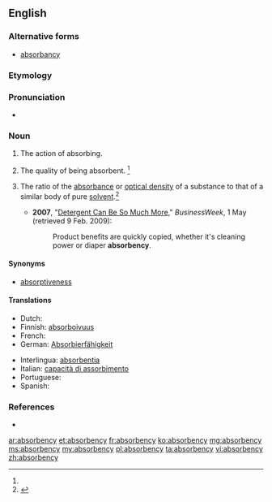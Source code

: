 ==English==

===Alternative forms===
* {{qualifier|physics}} [[absorbancy]]

===Etymology===
{{suffix|absorbance|y}}

===Pronunciation===
* {{a|US}} {{IPA|/æb.sɔɹ.bn̩.si/|/æb.zɔɹ.bn̩.si/|/əb.sɔɹ.bn̩.si/|/əb.zɔɹ.bn̩.si/}}

===Noun===
{{en-noun|absorbencies}}

# {{context|obsolete|lang=en}} The action of absorbing.
# The quality of being absorbent. {{defdate|First attested in the mid 19<sup>th</sup> century.}}<ref name=SOED/>
# {{context|physics|lang=en}} The ratio of the [[absorbance]] or [[optical density]] of a substance to that of a similar body of pure [[solvent]].<ref name=SOED>{{reference-book | last =| first = | authorlink =  | coauthors =  | editor =Brown, Lesley  | others =  | title = The Shorter Oxford English Dictionary | origdate =  | origyear = 1933| origmonth =  | url =  | format =  | accessdate =  | accessyear =  | accessmonth =  | edition = 5th | date =  | year =2003| month =  | publisher =Oxford University Press  | location =Oxford, UK | language =  | id =  | doi = | isbn =978-0-19-860575-7 | lccn = | ol = | pages =9| chapter =  | chapterurl =  | quote =}}</ref>
#* '''2007''',  "[http://www.businessweek.com/magazine/content/06_18/b3982087.htm?chan=innovation_branding_top+stories Detergent Can Be So Much More]," ''BusinessWeek'', 1 May (retrieved 9 Feb. 2009):
#*: Product benefits are quickly copied, whether it's cleaning power or diaper '''absorbency'''.

====Synonyms====
* [[absorptiveness]]

====Translations====
{{trans-top|absorbency}}
* Dutch: {{t+|nl|absorptie|f}}
* Finnish: [[absorboivuus]]
* French: {{t+|fr|absorbance|f}}
* German: [[Absorbierfähigkeit]] {{f}}
{{trans-mid}}
* Interlingua: [[absorbentia]]
* Italian: [[capacità di assorbimento]]
* Portuguese: {{t|pt|absorbency}}
* Spanish: {{t+|es|absorbencia|f}}
{{trans-bottom}}

===References===
<references/>
* {{R:Webster 1913}}

[[ar:absorbency]]
[[et:absorbency]]
[[fr:absorbency]]
[[ko:absorbency]]
[[mg:absorbency]]
[[ms:absorbency]]
[[my:absorbency]]
[[pl:absorbency]]
[[ta:absorbency]]
[[vi:absorbency]]
[[zh:absorbency]]